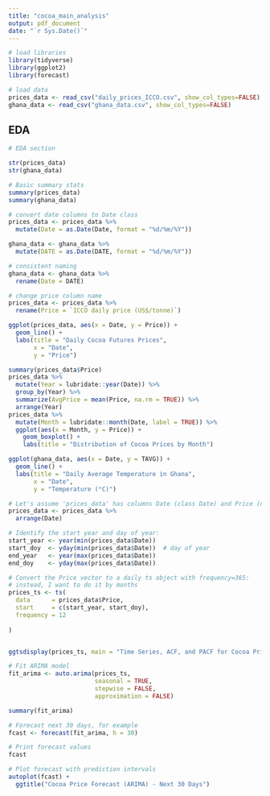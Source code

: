 ```yaml
---
title: "cocoa_main_analysis"
output: pdf_document
date: "`r Sys.Date()`"
---
```


```r
# load libraries
library(tidyverse)
library(ggplot2)
library(forecast)
```

```r
# load data
prices_data <- read_csv("daily_prices_ICCO.csv", show_col_types=FALSE)
ghana_data <- read_csv("ghana_data.csv", show_col_types=FALSE)
```
## EDA
```r
# EDA section

str(prices_data)
str(ghana_data)

# Basic summary stats
summary(prices_data)
summary(ghana_data)


```
```r
# convert date columns to Date class
prices_data <- prices_data %>%
  mutate(Date = as.Date(Date, format = "%d/%m/%Y"))

ghana_data <- ghana_data %>%
  mutate(DATE = as.Date(DATE, format = "%d/%m/%Y"))

# consistent naming
ghana_data <- ghana_data %>%
  rename(Date = DATE)

# change price column name
prices_data <- prices_data %>%
  rename(Price = `ICCO daily price (US$/tonne)`)
```



```r
ggplot(prices_data, aes(x = Date, y = Price)) +
  geom_line() +
  labs(title = "Daily Cocoa Futures Prices",
       x = "Date", 
       y = "Price")

summary(prices_data$Price)
prices_data %>%
  mutate(Year = lubridate::year(Date)) %>%
  group_by(Year) %>%
  summarize(AvgPrice = mean(Price, na.rm = TRUE)) %>%
  arrange(Year)
prices_data %>%
  mutate(Month = lubridate::month(Date, label = TRUE)) %>%
  ggplot(aes(x = Month, y = Price)) +
    geom_boxplot() +
    labs(title = "Distribution of Cocoa Prices by Month")

```


```r
ggplot(ghana_data, aes(x = Date, y = TAVG)) +
  geom_line() +
  labs(title = "Daily Average Temperature in Ghana",
       x = "Date",
       y = "Temperature (°C)")

```



```r
# Let's assume 'prices_data' has columns Date (class Date) and Price (numeric).
prices_data <- prices_data %>%
  arrange(Date)

# Identify the start year and day of year:
start_year <- year(min(prices_data$Date))
start_doy  <- yday(min(prices_data$Date))  # day of year
end_year   <- year(max(prices_data$Date))
end_doy    <- yday(max(prices_data$Date))

# Convert the Price vector to a daily ts object with frequency=365:
# instead, I want to do it by months
prices_ts <- ts(
  data      = prices_data$Price,
  start     = c(start_year, start_doy),
  frequency = 12
  
)


ggtsdisplay(prices_ts, main = "Time Series, ACF, and PACF for Cocoa Prices")

```


```r
# Fit ARIMA model
fit_arima <- auto.arima(prices_ts, 
                        seasonal = TRUE, 
                        stepwise = FALSE, 
                        approximation = FALSE)

summary(fit_arima)


```


```r
# Forecast next 30 days, for example
fcast <- forecast(fit_arima, h = 30)

# Print forecast values
fcast

# Plot forecast with prediction intervals
autoplot(fcast) +
  ggtitle("Cocoa Price Forecast (ARIMA) - Next 30 Days")


```